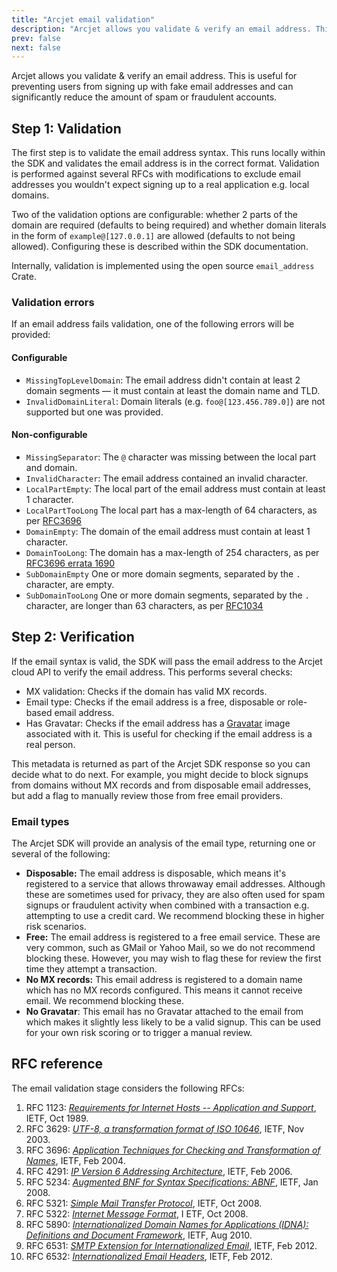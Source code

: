 ```yaml
---
title: "Arcjet email validation"
description: "Arcjet allows you validate & verify an email address. This is useful for preventing users from signing up with fake email addresses and can significantly reduce the amount of spam or fraudulent accounts."
prev: false
next: false
---
```



Arcjet allows you validate & verify an email address. This is useful for
preventing users from signing up with fake email addresses and can significantly
reduce the amount of spam or fraudulent accounts.

<WhatIsArcjet />

## Step 1: Validation

The first step is to validate the email address syntax. This runs locally
within the SDK and validates the email address is in the correct format.
Validation is performed against several RFCs with modifications to exclude email
addresses you wouldn't expect signing up to a real application e.g. local
domains.

Two of the validation options are configurable: whether 2 parts of the domain
are required (defaults to being required) and whether domain literals in the
form of `example@[127.0.0.1]` are allowed (defaults to not being allowed).
Configuring these is described within the SDK documentation.

Internally, validation is implemented using the open source `email_address`
Crate.

### Validation errors

If an email address fails validation, one of the following errors will be
provided:

#### Configurable

- `MissingTopLevelDomain`: The email address didn't contain at least 2 domain
  segments — it must contain at least the domain name and TLD.
- `InvalidDomainLiteral`: Domain literals (e.g. `foo@[123.456.789.0]`) are not
  supported but one was provided.

#### Non-configurable

- `MissingSeparator`: The `@` character was missing between the local part and
  domain.
- `InvalidCharacter`: The email address contained an invalid character.
- `LocalPartEmpty`: The local part of the email address must contain at least 1
  character.
- `LocalPartTooLong` The local part has a max-length of 64 characters, as per
  [RFC3696](https://www.rfc-editor.org/rfc/rfc3696#section-3)
- `DomainEmpty`: The domain of the email address must contain at least 1
  character.
- `DomainTooLong`: The domain has a max-length of 254 characters, as per
  [RFC3696 errata
  1690](https://www.rfc-editor.org/errata_search.php?rfc=3696&eid=1690)
- `SubDomainEmpty` One or more domain segments, separated by the `.` character,
  are empty.
- `SubDomainTooLong` One or more domain segments, separated by the `.`
  character, are longer than 63 characters, as per
  [RFC1034](https://www.rfc-editor.org/rfc/rfc1034#section-3.5)

## Step 2: Verification

If the email syntax is valid, the SDK will pass the email address to the Arcjet
cloud API to verify the email address. This performs several checks:

- MX validation: Checks if the domain has valid MX records.
- Email type: Checks if the email address is a free, disposable or role-based
  email address.
- Has Gravatar: Checks if the email address has a
  [Gravatar](https://gravatar.com) image associated with it. This is useful for
  checking if the email address is a real person.

This metadata is returned as part of the Arcjet SDK response so you can decide
what to do next. For example, you might decide to block signups from domains
without MX records and from disposable email addresses, but add a flag to
manually review those from free email providers.

### Email types

The Arcjet SDK will provide an analysis of the email type, returning one or
several of the following:

- **Disposable:** The email address is disposable, which means it's registered to a
  service that allows throwaway email addresses. Although these are sometimes
  used for privacy, they are also often used for spam signups or fraudulent
  activity when combined with a transaction e.g. attempting to use a credit
  card. We recommend blocking these in higher risk scenarios.
- **Free:** The email address is registered to a free email service. These are very
  common, such as GMail or Yahoo Mail, so we do not recommend blocking these.
  However, you may wish to flag these for review the first time they attempt a
  transaction.
- **No MX records:** This email address is registered to a domain name which has
  no MX records configured. This means it cannot receive email. We recommend
  blocking these.
- **No Gravatar**: This email has no Gravatar attached to the email from which
  makes it slightly less likely to be a valid signup. This can be used for your
  own risk scoring or to trigger a manual review.

## RFC reference

The email validation stage considers the following RFCs:

1. RFC 1123: [_Requirements for Internet Hosts -- Application and
   Support_](https://tools.ietf.org/html/rfc1123), IETF, Oct 1989.
2. RFC 3629: [_UTF-8, a transformation format of ISO
   10646_](https://tools.ietf.org/html/rfc3629), IETF, Nov 2003.
3. RFC 3696: [_Application Techniques for Checking and Transformation of
   Names_](https://tools.ietf.org/html/rfc3696), IETF, Feb 2004.
4. RFC 4291: [_IP Version 6 Addressing
   Architecture_](https://tools.ietf.org/html/rfc4291), IETF, Feb 2006.
5. RFC 5234: [_Augmented BNF for Syntax Specifications:
   ABNF_](https://tools.ietf.org/html/rfc5234), IETF, Jan 2008.
6. RFC 5321: [_Simple Mail Transfer
   Protocol_](https://tools.ietf.org/html/rfc5321), IETF, Oct 2008.
7. RFC 5322: [_Internet Message Format_](https://tools.ietf.org/html/rfc5322), I
   ETF, Oct 2008.
8. RFC 5890: [_Internationalized Domain Names for Applications (IDNA):
   Definitions and Document Framework_](https://tools.ietf.org/html/rfc5890),
   IETF, Aug 2010.
9. RFC 6531: [_SMTP Extension for Internationalized
   Email_](https://tools.ietf.org/html/rfc6531), IETF, Feb 2012.
10. RFC 6532: [_Internationalized Email
    Headers_](https://tools.ietf.org/html/rfc6532), IETF, Feb 2012.

<Comments />
